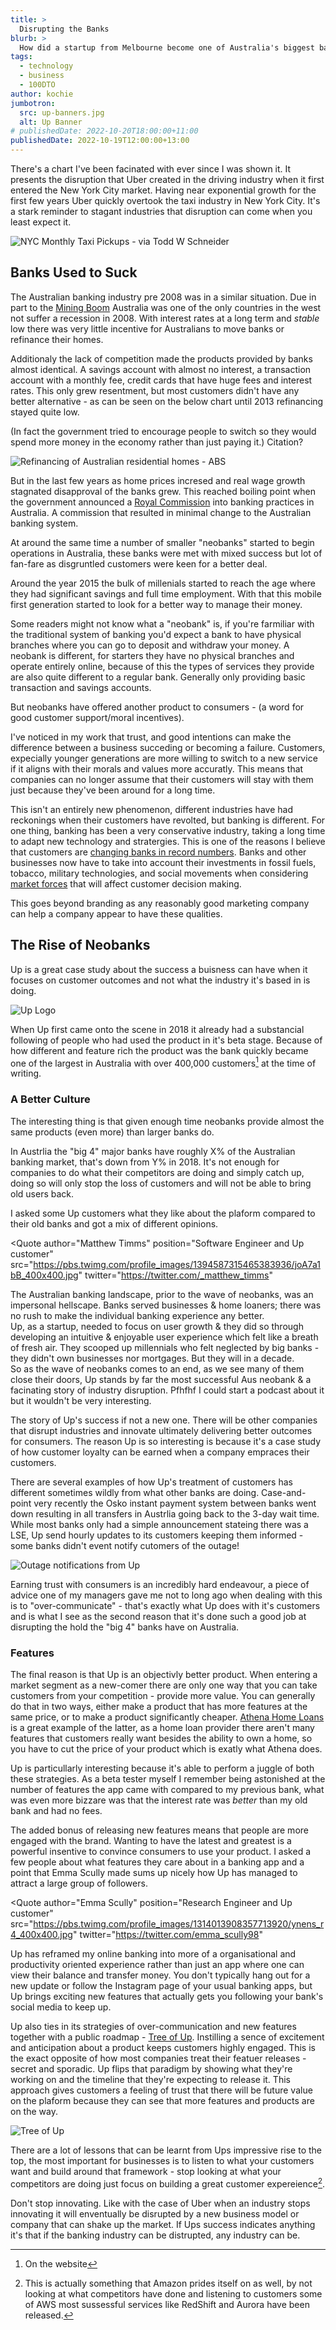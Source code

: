 ```yaml
---
title: >
  Disrupting the Banks
blurb: >
  How did a startup from Melbourne become one of Australia's biggest banks?
tags:
  - technology
  - business
  - 100DTO
author: kochie
jumbotron:
  src: up-banners.jpg
  alt: Up Banner
# publishedDate: 2022-10-20T18:00:00+11:00
publishedDate: 2022-10-19T12:00:00+13:00
---
```


There's a chart I've been facinated with ever since I was shown it. It presents
the disruption that Uber created in the driving industry when it first entered
the New York City market. Having near exponential growth for the first few years
Uber quickly overtook the taxi industry in New York City. It's a stark reminder
to stagant industries that disruption can come when you least expect it.

![NYC Monthly Taxi Pickups - via [Todd W Schneider](https://toddwschneider.com)](/taxi-1.jpg?width=600&height=600&intrinsic=true)

## Banks Used to Suck

The Australian banking industry pre 2008 was in a similar situation. Due in part
to the
[Mining Boom](https://www.abc.net.au/news/2017-08-30/fact-check-mining-boom-and-the-global-financial-crisis/8849784)
Australia was one of the only countries in the west not suffer a recession
in 2008. With interest rates at a long term and _stable_ low there was very
little incentive for Australians to move banks or refinance their homes.

Additionaly the lack of competition made the products provided by banks almost
identical. A savings account with almost no interest, a transaction account with
a monthly fee, credit cards that have huge fees and interest rates. This only
grew resentment, but most customers didn't have any better alternative - as can
be seen on the below chart until 2013 refinancing stayed quite low.

(In fact the government tried to encourage people to switch so they would spend
more money in the economy rather than just paying it.) Citation?

![Refinancing of Australian residential homes - [ABS](https://www.abs.gov.au/media-centre/media-releases/refinancing-reached-all-time-high-july)](/abs_refinancing.svg?width=990&height=550)

But in the last few years as home prices incresed and real wage growth stagnated
disapproval of the banks grew. This reached boiling point when the government
announced a [Royal Commission](https://www.royalcommission.gov.au/banking) into
banking practices in Australia. A commission that resulted in minimal change to
the Australian banking system.

At around the same time a number of smaller "neobanks" started to begin
operations in Australia, these banks were met with mixed success but lot of
fan-fare as disgruntled customers were keen for a better deal.

Around the year 2015 the bulk of millenials started to reach the age where they
had significant savings and full time employment. With that this mobile first
generation started to look for a better way to manage their money.

Some readers might not know what a "neobank" is, if you're farmiliar with the
traditional system of banking you'd expect a bank to have physical branches
where you can go to deposit and withdraw your money. A neobank is different, for
starters they have no physical branches and operate entirely online, because of
this the types of services they provide are also quite different to a regular
bank. Generally only providing basic transaction and savings accounts.

But neobanks have offered another product to consumers - (a word for good
customer support/moral incentives).

I've noticed in my work that trust, and good intentions can make the difference
between a business succeding or becoming a failure. Customers, expecially
younger generations are more willing to switch to a new service if it aligns
with their morals and values more accuratly. This means that companies can no
longer assume that their customers will stay with them just because they've been
around for a long time.

This isn't an entirely new phenomenon, different industries have had reckonings
when their customers have revolted, but banking is different. For one thing,
banking has been a very conservative industry, taking a long time to adapt new
technology and stratergies. This is one of the reasons I believe that customers
are
[changing banks in record numbers](https://www.fool.com.au/2020/09/01/this-chart-shows-why-big-banks-are-in-trouble/).
Banks and other businesses now have to take into account their investments in
fossil fuels, tobacco, military technologies, and social movements when
considering
[market forces](https://www.marketforces.org.au/info/compare-bank-table/) that
will affect customer decision making.

This goes beyond branding as any reasonably good marketing company can help a
company appear to have these qualities.

## The Rise of Neobanks

Up is a great case study about the success a buisness can have when it focuses
on customer outcomes and not what the industry it's based in is doing.

![Up Logo](/UP-MEDIA-LOGO-LIGHT.svg?width=700&height=350&intrinsic=true)

When Up first came onto the scene in 2018 it already had a substancial following
of people who had used the product in it's beta stage. Because of how different
and feature rich the product was the bank quickly became one of the largest in
Australia with over 400,000 customers[^1] at the time of writing.

### A Better Culture

The interesting thing is that given enough time neobanks provide almost the same
products (even more) than larger banks do.

In Austrlia the "big 4" major banks have roughly X% of the Australian banking
market, that's down from Y% in 2018. It's not enough for companies to do what
their competitors are doing and simply catch up, doing so will only stop the
loss of customers and will not be able to bring old users back.

I asked some Up customers what they like about the plaform compared to their old
banks and got a mix of different opinions.

<Quote
  author="Matthew Timms"
  position="Software Engineer and Up customer"
  src="https://pbs.twimg.com/profile_images/1394587315465383936/joA7a1bB_400x400.jpg"
  twitter="https://twitter.com/_matthew_timms"
>
  <div>
    The Australian banking landscape, prior to the wave of neobanks, was an
    impersonal hellscape. Banks served businesses & home loaners; there was no
    rush to make the individual banking experience any better.
  </div>
  <div>
    Up, as a startup, needed to focus on user growth & they did so through
    developing an intuitive & enjoyable user experience which felt like a breath
    of fresh air. They scooped up millennials who felt neglected by big banks -
    they didn't own businesses nor mortgages. But they will in a decade.
  </div>
  <div>
    So as the wave of neobanks comes to an end, as we see many of them close
    their doors, Up stands by far the most successful Aus neobank & a facinating
    story of industry disruption. Pfhfhf I could start a podcast about it but it
    wouldn't be very interesting.
  </div>
</Quote>

The story of Up's success if not a new one. There will be other companies that
disrupt industries and innovate ultimately delivering better outcomes for
consumers. The reason Up is so interesting is because it's a case study of how
customer loyalty can be earned when a company empraces their customers.

There are several examples of how Up's treatment of customers has different
sometimes wildly from what other banks are doing. Case-and-point very recently
the Osko instant payment system between banks went down resulting in all
transfers in Austrlia going back to the 3-day wait time. While most banks only
had a simple announcement stateing there was a LSE, Up send hourly updates to
its customers keeping them informed - some banks didn't event notify cutomers of
the outage!

![Outage notifications from Up]()

Earning trust with consumers is an incredibly hard endeavour, a piece of advice
one of my managers gave me not to long ago when dealing with this is to
"over-communicate" - that's exactly what Up does with it's customers and is what
I see as the second reason that it's done such a good job at disrupting the hold
the "big 4" banks have on Australia.

### Features

The final reason is that Up is an objectivly better product. When entering a
market segment as a new-comer there are only one way that you can take customers
from your competition - provide more value. You can generally do that in two
ways, either make a product that has more features at the same price, or to make
a product significantly cheaper. [Athena Home Loans]() is a great example of the
latter, as a home loan provider there aren't many features that customers really
want besides the ability to own a home, so you have to cut the price of your
product which is exatly what Athena does.

Up is particullarly interesting because it's able to perform a juggle of both
these strategies. As a beta tester myself I remember being astonished at the
number of features the app came with compared to my previous bank, what was even
more bizzare was that the interest rate was _better_ than my old bank and had no
fees.

The added bonus of releasing new features means that people are more engaged
with the brand. Wanting to have the latest and greatest is a powerful insentive
to convince consumers to use your product. I asked a few people about what
features they care about in a banking app and a point that Emma Scully made sums
up nicely how Up has managed to attract a large group of followers.

<Quote
  author="Emma Scully"
  position="Research Engineer and Up customer"
  src="https://pbs.twimg.com/profile_images/1314013908357713920/ynens_r4_400x400.jpg"
  twitter="https://twitter.com/emma_scully98"
>
  Up has reframed my online banking into more of a organisational and
  productivity oriented experience rather than just an app where one can view
  their balance and transfer money. You don't typically hang out for a new
  update or follow the Instagram page of your usual banking apps, but Up brings
  exciting new features that actually gets you following your bank's social
  media to keep up.
</Quote>

Up also ties in its strategies of over-communication and new features together
with a public roadmap - [Tree of Up](https://up.com.au/tree). Instilling a sence
of excitement and anticipation about a product keeps customers highly engaged.
This is the exact opposite of how most companies treat their featuer releases -
secret and sporadic. Up flips that paradigm by showing what they're working on
and the timeline that they're expecting to release it. This approach gives
customers a feeling of trust that there will be future value on the plaform
because they can see that more features and products are on the way.

![Tree of Up](/tree_of_up.svg?width=5059.85&height=3018.41)

There are a lot of lessons that can be learnt from Ups impressive rise to the
top, the most important for businesses is to listen to what your customers want
and build around that framework - stop looking at what your competitors are
doing just focus on building a great customer expereience[^2].

Don't stop innovating. Like with the case of Uber when an industry stops
innovating it will enventually be disrupted by a new business model or company
that can shake up the market. If Ups success indicates anything it's that if the
banking industry can be distrupted, any industry can be.

[^1]: On the website
[^2]:
    This is actually something that Amazon prides itself on as well, by not
    looking at what competitors have done and listening to customers some of AWS
    most sussessful services like RedShift and Aurora have been released.
